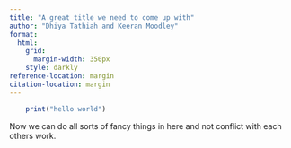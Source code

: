 ```yaml
---
title: "A great title we need to come up with"
author: "Dhiya Tathiah and Keeran Moodley"
format:
  html:
    grid:
      margin-width: 350px
    style: darkly
reference-location: margin
citation-location: margin
---
```


```r
    print("hello world")
```

Now we can do all sorts of fancy things in here and not conflict with each others work.